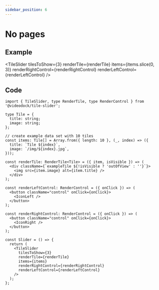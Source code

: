 ```yaml
---
sidebar_position: 6
---
```


# No pages


## Example


<TileSlider tilesToShow={3} renderTile={renderTile} items={items.slice(0, 3)} renderRightControl={renderRightControl} renderLeftControl={renderLeftControl} />

## Code

```tsx
import { TileSlider, type RenderTile, type RenderControl } from '@videodock/tile-slider';

type Tile = {
  title: string;
  image: string;
};

// create example data set with 10 tiles
const items: Tile[] = Array.from({ length: 10 }, (_, index) => ({
  title: `Tile ${index}`,
  image: `/img/${index}.jpg`,
}));

const renderTile: RenderTile<Tile> = ({ item, isVisible }) => (
  <div className={`exampleTile ${!isVisible ? 'outOfView' : ''}`}>
    <img src={item.image} alt={item.title} />
  </div>
);

const renderLeftControl: RenderControl = ({ onClick }) => (
  <button className="control" onClick={onClick}>
    <IconLeft />
  </button>
);

const renderRightControl: RenderControl = ({ onClick }) => (
  <button className="control" onClick={onClick}>
    <IconRight />
  </button>
);

const Slider = () => {
  return (
    <TileSlider
      tilesToShow={3}
      renderTile={renderTile}
      items={items}
      renderRightControl={renderRightControl}
      renderLeftControl={renderLeftControl}
    />
  );
};
```
